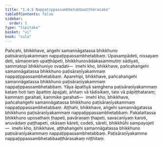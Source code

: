 ```yaml
---
title: "1.4.5 Nappaṭippassambhetabbaaṭṭhārasaka"
tableOfContents: false
sidebar:
  order: 5
type: "tipitaka"
basket: "vi"
book: "cula"
---
```



<DynamicBreadcrumb />

<Division number="43" book="cula" bookNo="4" page="45">

<Paragraph number="199" book="cula">
Pañcahi, bhikkhave, aṅgehi samannāgatassa bhikkhuno paṭisāraṇīyakammaṃ nappaṭippassambhetabbaṃ. Upasampādeti, nissayaṃ deti, sāmaṇeraṃ upaṭṭhāpeti, bhikkhunovādakasammutiṃ sādiyati, sammatopi bhikkhuniyo ovadati—  imehi kho, bhikkhave, pañcahaṅgehi samannāgatassa bhikkhuno paṭisāraṇīyakammaṃ nappaṭippassambhetabbaṃ.
</Paragraph>

<Paragraph number="200" book="cula">
Aparehipi, bhikkhave, pañcahaṅgehi samannāgatassa bhikkhuno paṭisāraṇīyakammaṃ nappaṭippassambhetabbaṃ. Yāya āpattiyā saṃghena paṭisāraṇīyakammaṃ kataṃ hoti taṃ āpattiṃ āpajjati, aññaṃ vā tādisikaṃ, tato vā pāpiṭṭhataraṃ; kammaṃ garahati, kammike garahati—  imehi kho, bhikkhave, pañcahaṅgehi samannāgatassa bhikkhuno paṭisāraṇīyakammaṃ nappaṭippassambhetabbaṃ.
</Paragraph>

<Paragraph number="201" book="cula">
Aṭṭhahi, bhikkhave, aṅgehi samannāgatassa bhikkhuno paṭisāraṇīyakammaṃ nappaṭippassambhetabbaṃ. Pakatattassa bhikkhuno uposathaṃ ṭhapeti, pavāraṇaṃ ṭhapeti, savacanīyaṃ karoti, anuvādaṃ paṭṭhapeti, okāsaṃ kāreti, codeti, sāreti, bhikkhūhi sampayojeti—  imehi kho, bhikkhave, aṭṭhahaṅgehi samannāgatassa bhikkhuno paṭisāraṇīyakammaṃ nappaṭippassambhetabbaṃ.

</Paragraph>
</Division>

<Paragraph number="202" type="center" book="cula">
Paṭisāraṇīyakamme nappaṭippassambhetabbaaṭṭhārasakaṃ niṭṭhitaṃ.
</Paragraph>